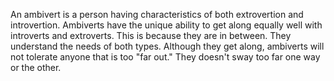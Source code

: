 {{wikify}}

An ambivert is a person having characteristics of both extrovertion and introvertion.  Ambiverts have the unique ability to get along equally well with introverts and extroverts. This is because they are in between. They understand the needs of both types. Although they get along, ambiverts will not tolerate anyone that is too "far out." They doesn't sway too far one way or the other.
